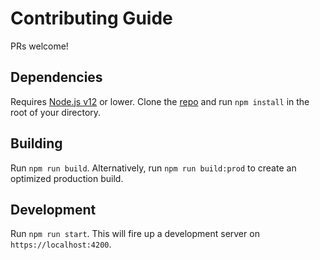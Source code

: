 
# Contributing Guide

<Callout emoji="🙏" type="info">
  PRs welcome!
</Callout>

## Dependencies

Requires [Node.js v12](https://nodejs.org/es/blog/release/v12.13.0/) or lower. Clone the [repo](https://github.com/ampath/ngx-openmrs-formbuilder) and run `npm install` in the root of your directory.

## Building

Run `npm run build`. Alternatively, run `npm run build:prod` to create an optimized production build.

## Development

Run `npm run start`. This will fire up a development server on `https://localhost:4200`.
